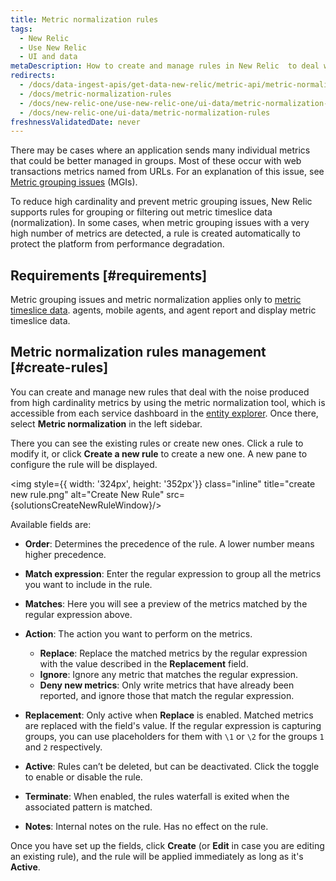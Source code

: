 ```yaml
---
title: Metric normalization rules
tags:
  - New Relic 
  - Use New Relic 
  - UI and data
metaDescription: How to create and manage rules in New Relic  to deal with noise from high cardinality metrics and prevent metric grouping issues (MGIs).
redirects:
  - /docs/data-ingest-apis/get-data-new-relic/metric-api/metric-normalization-rules
  - /docs/metric-normalization-rules
  - /docs/new-relic-one/use-new-relic-one/ui-data/metric-normalization-rules
  - /docs/new-relic-one/ui-data/metric-normalization-rules
freshnessValidatedDate: never
---
```



There may be cases where an application sends many individual metrics that could be better managed in groups. Most of these occur with web transactions metrics named from URLs. For an explanation of this issue, see [Metric grouping issues](/docs/using-new-relic/cross-product-functions/troubleshooting/metric-grouping-issues) (MGIs).

To reduce high cardinality and prevent metric grouping issues, New Relic supports rules for grouping or filtering out metric timeslice data (normalization). In some cases, when metric grouping issues with a very high number of metrics are detected, a rule is created automatically to protect the platform from performance degradation.

## Requirements [#requirements]

Metric grouping issues and metric normalization applies only to [metric timeslice data](/docs/data-apis/understand-data/new-relic-data-types/#timeslice-data). <InlinePopover type="apm" /> agents, mobile agents, and <InlinePopover type="browser" /> agent report and display metric timeslice data. 

## Metric normalization rules management [#create-rules]

You can create and manage new rules that deal with the noise produced from high cardinality metrics by using the metric normalization tool, which is accessible from each service dashboard in the [entity explorer](/docs/new-relic-solutions/new-relic-one/core-concepts/new-relic-explorer-view-performance-across-apps-services-hosts#find). Once there, select **Metric normalization** in the left sidebar.

There you can see the existing rules or create new ones. Click a rule to modify it, or click **Create a new rule** to create a new one. A new pane to configure the rule will be displayed.

<img style={{ width: '324px', height: '352px'}} class="inline" title="create new rule.png" alt="Create New Rule" src={solutionsCreateNewRuleWindow}/>

Available fields are:

* **Order**: Determines the precedence of the rule. A lower number means higher precedence. 
* **Match expression**: Enter the regular expression to group all the metrics you want to include in the rule.
* **Matches**: Here you will see a preview of the metrics matched by the regular expression above.
* **Action**: The action you want to perform on the metrics.

  * **Replace**: Replace the matched metrics by the regular expression with the value described in the **Replacement** field.
  * **Ignore**: Ignore any metric that matches the regular expression.
  * **Deny new metrics**: Only write metrics that have already been reported, and ignore those that match the regular expression.
* **Replacement**: Only active when **Replace** is enabled. Matched metrics are replaced with the field's value. If the regular expression is capturing groups, you can use placeholders for them with `\1` or `\2` for the groups `1` and `2` respectively.
* **Active**: Rules can’t be deleted, but can be deactivated. Click the toggle to enable or disable the rule.
* **Terminate**: When enabled, the rules waterfall is exited when the associated pattern is matched.
* **Notes**: Internal notes on the rule. Has no effect on the rule.

Once you have set up the fields, click **Create** (or **Edit** in case you are editing an existing rule), and the rule will be applied immediately as long as it's **Active**.

